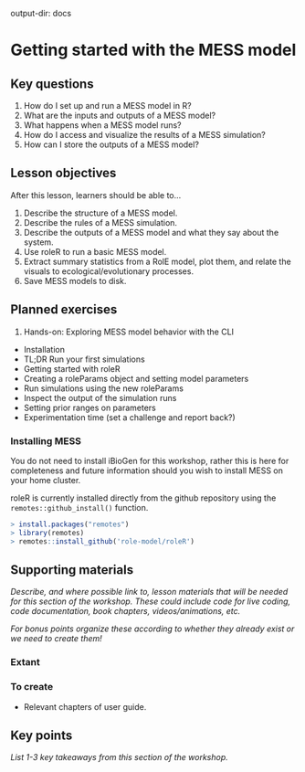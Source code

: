   output-dir: docs

# Getting started with the MESS model

## Key questions

1. How do I set up and run a MESS model in R?
1. What are the inputs and outputs of a MESS model?
1. What happens when a MESS model runs?
1. How do I access and visualize the results of a MESS simulation?
1. How can I store the outputs of a MESS model?

## Lesson objectives

After this lesson, learners should be able to...

1. Describe the structure of a MESS model.
1. Describe the rules of a MESS simulation.
1. Describe the outputs of a MESS model and what they say about the system.
1. Use roleR to run a basic MESS model.
1. Extract summary statistics from a RolE model, plot them, and relate the visuals to ecological/evolutionary processes.
1. Save MESS models to disk.

## Planned exercises

1. Hands-on: Exploring MESS model behavior with the CLI

* Installation
* TL;DR Run your first simulations
* Getting started with roleR
* Creating a roleParams object and setting model parameters
* Run simulations using the new roleParams
* Inspect the output of the simulation runs
* Setting prior ranges on parameters
* Experimentation time (set a challenge and report back?)

### Installing MESS
:::(.callout-note}
You do not need to install iBioGen for this workshop, rather this is here for
completeness and future information should you wish to install MESS on your home cluster.
:::

roleR is currently installed directly from the github repository using the
`remotes::github_install()` function.

```r
> install.packages("remotes")
> library(remotes)
> remotes::install_github('role-model/roleR')
```

## Supporting materials

_Describe, and where possible link to, lesson materials that will be needed for this section of the workshop. These could include code for live coding, code documentation, book chapters, videos/animations, etc._

_For bonus points organize these according to whether they already exist or we need to create them!_

### Extant

### To create

* Relevant chapters of user guide.

## Key points

_List 1-3 key takeaways from this section of the workshop._
